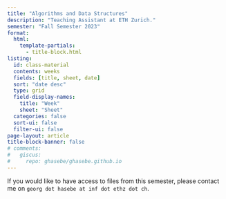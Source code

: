 ```yaml
---
title: "Algorithms and Data Structures"
description: "Teaching Assistant at ETH Zurich."
semester: "Fall Semester 2023"
format:
  html:
    template-partials:
      - title-block.html
listing:
  id: class-material
  contents: weeks 
  fields: [title, sheet, date]
  sort: "date desc"
  type: grid 
  field-display-names:
    title: "Week"
    sheet: "Sheet"
  categories: false
  sort-ui: false 
  filter-ui: false 
page-layout: article 
title-block-banner: false 
# comments:
#   giscus: 
#     repo: ghasebe/ghasebe.github.io
---
```


If you would like to have access to files from this semester, please contact me on `georg dot hasebe at inf dot ethz dot ch`.